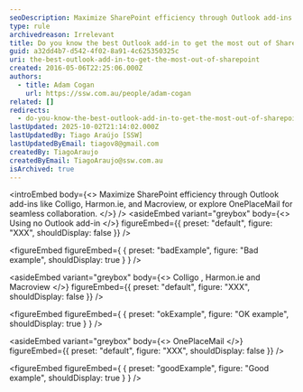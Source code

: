 ```yaml
---
seoDescription: Maximize SharePoint efficiency through Outlook add-ins like Colligo, Harmon.ie, and Macroview, or explore OnePlaceMail for seamless collaboration.
type: rule
archivedreason: Irrelevant
title: Do you know the best Outlook add-in to get the most out of SharePoint?
guid: a32dd4b7-d542-4f02-8a91-4c625350325c
uri: the-best-outlook-add-in-to-get-the-most-out-of-sharepoint
created: 2016-05-06T22:25:06.000Z
authors:
  - title: Adam Cogan
    url: https://ssw.com.au/people/adam-cogan
related: []
redirects:
  - do-you-know-the-best-outlook-add-in-to-get-the-most-out-of-sharepoint
lastUpdated: 2025-10-02T21:14:02.000Z
lastUpdatedBy: Tiago Araújo [SSW]
lastUpdatedByEmail: tiagov8@gmail.com
createdBy: TiagoAraujo
createdByEmail: TiagoAraujo@ssw.com.au
isArchived: true
---
```


<introEmbed
  body={<>
Maximize SharePoint efficiency through Outlook add-ins like Colligo, Harmon.ie, and Macroview, or explore OnePlaceMail for seamless collaboration.
  </>}
/>
<asideEmbed
  variant="greybox"
  body={<>
    Using no Outlook add-in
  </>}
  figureEmbed={{
    preset: "default",
    figure: "XXX",
    shouldDisplay: false
  }}
/>

<figureEmbed figureEmbed={ {
  preset: "badExample",
  figure: "Bad example",
  shouldDisplay: true
} } />


<asideEmbed
  variant="greybox"
  body={<>
    Colligo , Harmon.ie and Macroview
  </>}
  figureEmbed={{
    preset: "default",
    figure: "XXX",
    shouldDisplay: false
  }}
/>

<figureEmbed figureEmbed={ {
  preset: "okExample",
  figure: "OK example",
  shouldDisplay: true
} } />


<asideEmbed
  variant="greybox"
  body={<>
    OnePlaceMail
  </>}
  figureEmbed={{
    preset: "default",
    figure: "XXX",
    shouldDisplay: false
  }}
/>

<figureEmbed figureEmbed={ {
  preset: "goodExample",
  figure: "Good example",
  shouldDisplay: true
} } />
